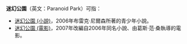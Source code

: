 '''迷幻公園'''（英文：Paranoid Park）可指： 
*[[迷幻公園_(小說)|迷幻公園 (小說)]]，2006年布雷克·尼爾森所著的青少年小說。
*[[迷幻公園_(電影)|迷幻公園 (電影)]]，2007年改編自2006年同名小說、由葛斯·范·桑執導的電影。
{{Disambig|cat=四字作品消歧义}}